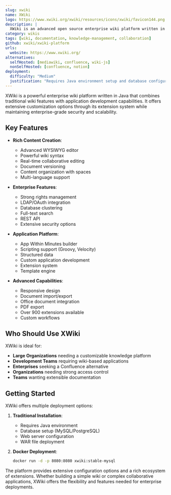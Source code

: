 ```yaml
---
slug: xwiki
name: XWiki
logo: https://www.xwiki.org/xwiki/resources/icons/xwiki/favicon144.png
description: |
  XWiki is an advanced open source enterprise wiki platform written in Java. It features a powerful WYSIWYG editor, strong rights management, and extensive customization capabilities through its extension system.
category: wikis
tags: [wiki, documentation, knowledge-management, collaboration]
github: xwiki/xwiki-platform
urls:
  website: https://www.xwiki.org/
alternatives:
  selfHosted: [mediawiki, confluence, wiki-js]
  nonSelfHosted: [confluence, notion]
deployment:
  difficulty: "Medium"
  justification: "Requires Java environment setup and database configuration. Docker deployment available but setup needed for advanced features."
---
```


XWiki is a powerful enterprise wiki platform written in Java that combines traditional
wiki features with application development capabilities. It offers extensive
customization options through its extension system while maintaining enterprise-grade
security and scalability.

## Key Features

- **Rich Content Creation**:

  - Advanced WYSIWYG editor
  - Powerful wiki syntax
  - Real-time collaborative editing
  - Document versioning
  - Content organization with spaces
  - Multi-language support

- **Enterprise Features**:

  - Strong rights management
  - LDAP/OAuth integration
  - Database clustering
  - Full-text search
  - REST API
  - Extensive security options

- **Application Platform**:

  - App Within Minutes builder
  - Scripting support (Groovy, Velocity)
  - Structured data
  - Custom application development
  - Extension system
  - Template engine

- **Advanced Capabilities**:
  - Responsive design
  - Document import/export
  - Office document integration
  - PDF export
  - Over 900 extensions available
  - Custom workflows

## Who Should Use XWiki

XWiki is ideal for:

- **Large Organizations** needing a customizable knowledge platform
- **Development Teams** requiring wiki-based applications
- **Enterprises** seeking a Confluence alternative
- **Organizations** needing strong access control
- **Teams** wanting extensible documentation

## Getting Started

XWiki offers multiple deployment options:

1. **Traditional Installation**:

   - Requires Java environment
   - Database setup (MySQL/PostgreSQL)
   - Web server configuration
   - WAR file deployment

2. **Docker Deployment**:
   ```bash
   docker run -d -p 8080:8080 xwiki:stable-mysql
   ```

The platform provides extensive configuration options and a rich ecosystem
of extensions. Whether building a simple wiki or complex collaborative
applications, XWiki offers the flexibility and features needed for
enterprise deployments.
